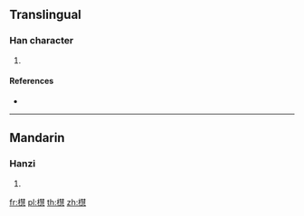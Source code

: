 ==Translingual==

===Han character===
{{Han char|rn=75|rad=木|as=15|sn=19|four=|canj=DQJP|ids=⿰木慧}}

# {{defn|Han|sort=木15}}

====References====
* {{Han ref|kx=0560.140|dkj=15807|hdz=21311.140|uh=6AD8|ud=27352}}

----

==Mandarin==

===Hanzi===
{{cmn-hanzi|pin=[[huì]] ([[hui4]])|wg=hui<sup>4</sup>}}

# {{defn|lang=cmn|sort=木15}}

[[fr:櫘]]
[[pl:櫘]]
[[th:櫘]]
[[zh:櫘]]